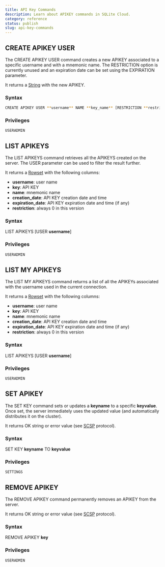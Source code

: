 ```yaml
---
title: API Key Commands
description: Learn about APIKEY commands in SQLite Cloud.
category: reference
status: publish
slug: api-key-commands
---
```

## CREATE APIKEY USER
The CREATE APIKEY USER command creates a new APIKEY associated to a specific username and with a mnemonic name. The RESTRICTION option is currently unused and an expiration date can be set using the EXPIRATION parameter.

It returns a <a href="https://github.com/sqlitecloud/sdk/blob/master/PROTOCOL.md" target="_blank">String</a> with the new APIKEY.

### Syntax
```bash
CREATE APIKEY USER **username** NAME **key_name** [RESTRICTION **restriction_type**] [EXPIRATION **expiration_date**]
```
### Privileges
```bash
USERADMIN
```

## LIST APIKEYS
The LIST APIKEYS command retrieves all the APIKEYS created on the server. The USER parameter can be used to filter the result further.

It returns a <a href="https://github.com/sqlitecloud/sdk/blob/master/PROTOCOL.md" target="_blank">Rowset</a> with the following columns:
* **username**: user name
* **key**: API KEY
* **name**: mnemonic name
* **creation_date**: API KEY creation date and time
* **expiration_date**: API KEY expiration date and time (if any)
* **restriction**: always 0 in this version

### Syntax
LIST APIKEYS [USER **username**]

### Privileges
```bash
USERADMIN
```

## LIST MY APIKEYS
The LIST MY APIKEYS command returns a list of all the APIKEYs associated with the username used in the current connection.

It returns a <a href="https://github.com/sqlitecloud/sdk/blob/master/PROTOCOL.md" target="_blank">Rowset</a> with the following columns:
* **username**: user name
* **key**: API KEY
* **name**: mnemonic name
* **creation_date**: API KEY creation date and time
* **expiration_date**: API KEY expiration date and time (if any)
* **restriction**: always 0 in this version

### Syntax
LIST APIKEYS [USER **username**]

### Privileges
```bash
USERADMIN
```

## SET APIKEY
The SET KEY command sets or updates a **keyname** to a specific **keyvalue**. Once set, the server immediately uses the updated value (and automatically distributes it on the cluster).

It returns OK string or error value (see <a href="https://github.com/sqlitecloud/sdk/blob/master/PROTOCOL.md" target="_blank">SCSP</a> protocol).


### Syntax
SET KEY **keyname** TO **keyvalue**

### Privileges
```bash
SETTINGS
```


## REMOVE APIKEY
The REMOVE APIKEY command permanently removes an APIKEY from the server.

It returns OK string or error value (see <a href="https://github.com/sqlitecloud/sdk/blob/master/PROTOCOL.md" target="_blank">SCSP</a> protocol).


### Syntax
REMOVE APIKEY **key**

### Privileges
```bash
USERADMIN
```